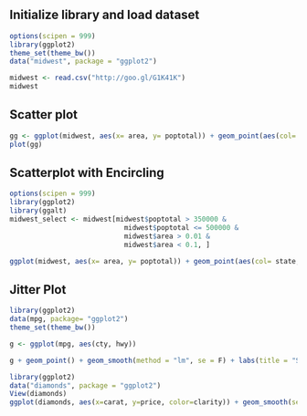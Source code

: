 ## Initialize library and load dataset
```r
options(scipen = 999)
library(ggplot2)
theme_set(theme_bw())
data("midwest", package = "ggplot2")
```

```r
midwest <- read.csv("http://goo.gl/G1K41K")  
midwest
```

## Scatter plot
```r
gg <- ggplot(midwest, aes(x= area, y= poptotal)) + geom_point(aes(col= state, size = popdensity)) + geom_smooth(method= "loess", se= F) + xlim(c(0,.1)) + ylim(c(0,500000)) + labs(title = "Scatter Plot", subtitle = "Area Vs Population", x = "Area", y = "Population", caption = "Source: midwest")
plot(gg)
```

## Scatterplot with Encircling
```r
options(scipen = 999)
library(ggplot2)
library(ggalt)
midwest_select <- midwest[midwest$poptotal > 350000 & 
                            midwest$poptotal <= 500000 & 
                            midwest$area > 0.01 & 
                            midwest$area < 0.1, ]

ggplot(midwest, aes(x= area, y= poptotal)) + geom_point(aes(col= state, size = popdensity)) + geom_smooth(method= "loess", se= F) + xlim(c(0,.1)) + ylim(c(0, 500000)) + geom_encircle(aes(x=area, y=poptotal), data= midwest_select, color= "red", size = 2, expand= 0.08) + labs(title = "Scatter Plot + Encircle", subtitle = "Area Vs Population", x = "Area", y = "Population", caption = "Source:midwest")
```

## Jitter Plot
```r
library(ggplot2)
data(mpg, package= "ggplot2")
theme_set(theme_bw())

g <- ggplot(mpg, aes(cty, hwy))

g + geom_point() + geom_smooth(method = "lm", se = F) + labs(title = "Scatterplot with overlapping points", x = "cty", y = "hwy", caption = "Source:midwest")

```

```r
library(ggplot2)
data("diamonds", package = "ggplot2")
View(diamonds)
ggplot(diamonds, aes(x=carat, y=price, color=clarity)) + geom_smooth(se=FALSE)
```










